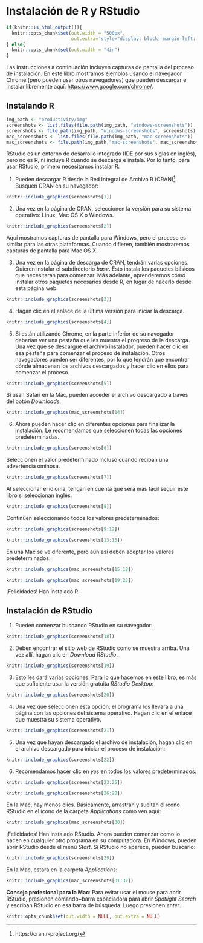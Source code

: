 # Instalación de R y RStudio {#installing-r-rstudio}

```r
if(knitr::is_html_output()){
  knitr::opts_chunk$set(out.width = "500px",
                        out.extra='style="display: block; margin-left: auto; margin-right: auto; background-color: #000; padding:3px;"')
} else{
  knitr::opts_chunk$set(out.width = "4in")
}
```

Las instrucciones a continuación incluyen capturas de pantalla del proceso de instalación. En este libro mostramos ejemplos usando el navegador Chrome (pero pueden usar otros navegadores) que pueden descargar e instalar libremente aquí: [https://www.google.com/chrome/](https://www.google.com/chrome/).

## Instalando R


```r
img_path <- "productivity/img"
screenshots <- list.files(file.path(img_path, "windows-screenshots"))
screenshots <- file.path(img_path, "windows-screenshots", screenshots)
mac_screenshots <- list.files(file.path(img_path, "mac-screenshots"))
mac_screenshots <- file.path(img_path,"mac-screenshots", mac_screenshots)
```

RStudio es un entorno de desarrollo integrado (IDE por sus siglas en inglés), pero no es R, ni incluye R cuando se descarga e instala. Por lo tanto, para usar RStudio, primero necesitamos instalar R.

1. Pueden descargar R desde la Red Integral de Archivo R (CRAN)^[https://cran.r-project.org/]. Busquen CRAN en su navegador:

```r
knitr::include_graphics(screenshots[1])
```

2. Una vez en la página de CRAN, seleccionen la versión para su sistema operativo: Linux, Mac OS X o Windows.

```r
knitr::include_graphics(screenshots[2])
```

Aquí mostramos capturas de pantalla para Windows, pero el proceso es similar para las otras plataformas. Cuando difieren, también mostraremos capturas de pantalla para Mac OS X.

3. Una vez en la página de descarga de CRAN, tendrán varias opciones. Quieren instalar el subdirectorio _base_. Esto instala los paquetes básicos que necesitarán para comenzar. Más adelante, aprenderemos cómo instalar otros paquetes necesarios desde R, en lugar de hacerlo desde esta página web.

```r
knitr::include_graphics(screenshots[3])
```

4. Hagan clic en el enlace de la última versión para iniciar la descarga.

```r
knitr::include_graphics(screenshots[4])
```

5. Si están utilizando Chrome, en la parte inferior de su navegador deberían ver una pestaña que les muestra el progreso de la descarga. Una vez que se descargue el archivo instalador, pueden hacer clic en esa pestaña para comenzar el proceso de instalación. Otros navegadores pueden ser diferentes, por lo que tendrán que encontrar dónde almacenan los archivos descargados y hacer clic en ellos para comenzar el proceso.

```r
knitr::include_graphics(screenshots[5])
```

Si usan Safari en la Mac, pueden acceder el archivo descargado a través del botón _Downloads_.

```r
knitr::include_graphics(mac_screenshots[14])
```

6. Ahora pueden hacer clic en diferentes opciones para finalizar la instalación. Le recomendamos que seleccionen todas las opciones predeterminadas.

```r
knitr::include_graphics(screenshots[6])
```

Seleccionen el valor predeterminado incluso cuando reciban una advertencia ominosa.

```r
knitr::include_graphics(screenshots[7])
```

Al seleccionar el idioma, tengan en cuenta que será más fácil seguir este libro si seleccionan inglés.

```r
knitr::include_graphics(screenshots[8])
```

Continúen seleccionando todos los valores predeterminados:

```r
knitr::include_graphics(screenshots[9:12])
```

```r
knitr::include_graphics(screenshots[13:15])
```

En una Mac se ve diferente, pero aún así deben aceptar los valores predeterminados:

```r
knitr::include_graphics(mac_screenshots[15:18])
```
```r
knitr::include_graphics(mac_screenshots[19:23])
```

¡Felicidades! Han instalado R.


## Instalación de RStudio

1. Pueden comenzar buscando RStudio en su navegador:

```r
knitr::include_graphics(screenshots[18])
```

2. Deben encontrar el sitio web de RStudio como se muestra arriba. Una vez allí, hagan clic en _Download RStudio_.

```r
knitr::include_graphics(screenshots[19])
```

3. Esto les dará varias opciones. Para lo que hacemos en este libro, es más que suficiente usar la versión gratuita _RStudio Desktop_:

```r
knitr::include_graphics(screenshots[20])
```

4. Una vez que seleccionen esta opción, el programa los llevará a una página con las opciones del sistema operativo. Hagan clic en el enlace que muestra su sistema operativo.

```r
knitr::include_graphics(screenshots[21])
```

5. Una vez que hayan descargado el archivo de instalación, hagan clic en el archivo descargado para iniciar el proceso de instalación:

```r
knitr::include_graphics(screenshots[22])
```

6. Recomendamos hacer clic en _yes_ en todos los valores predeterminados.

```r
knitr::include_graphics(screenshots[23:25])
```
```r
knitr::include_graphics(screenshots[26:28])
```

En la Mac, hay menos clics. Básicamente, arrastran y sueltan el ícono RStudio en el ícono de la carpeta _Applications_ como ven aquí:

```r
knitr::include_graphics(mac_screenshots[30])
```

¡Felicidades! Han instalado RStudio. Ahora pueden comenzar como lo hacen en cualquier otro programa en su computadora. En Windows, pueden abrir RStudio desde el menú _Start_. Si RStudio no aparece, pueden buscarlo:

```r
knitr::include_graphics(screenshots[29])
```

En la Mac, estará en la carpeta _Applications_:

```r
knitr::include_graphics(mac_screenshots[31:32])
```

**Consejo profesional para la Mac**: Para evitar usar el mouse para abrir RStudio, presionen comando+barra espaciadora para abrir _Spotlight Search_ y escriban RStudio en esa barra de búsqueda. Luego presionen _enter_.


```r
knitr::opts_chunk$set(out.width = NULL, out.extra = NULL)
```
